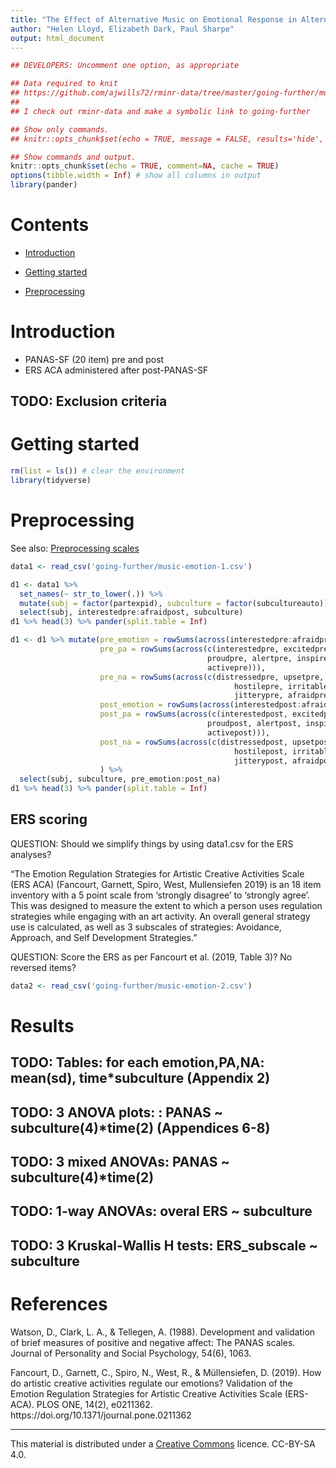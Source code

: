 ```yaml
---
title: "The Effect of Alternative Music on Emotional Response in Alternative Music Subcultures"
author: "Helen Lloyd, Elizabeth Dark, Paul Sharpe"
output: html_document
---
```


```r
## DEVELOPERS: Uncomment one option, as appropriate

## Data required to knit
## https://github.com/ajwills72/rminr-data/tree/master/going-further/music-emotion.csv
##
## I check out rminr-data and make a symbolic link to going-further

## Show only commands.
## knitr::opts_chunk$set(echo = TRUE, message = FALSE, results='hide', fig.keep = 'none', comment=NA)

## Show commands and output.
knitr::opts_chunk$set(echo = TRUE, comment=NA, cache = TRUE)
options(tibble.width = Inf) # show all columns in output
library(pander)
```

# Contents

- [Introduction](#intro)

- [Getting started](#start)

- [Preprocessing](#preprocessing)

<a name="intro"></a>

# Introduction

* PANAS-SF (20 item) pre and post
* ERS ACA administered after post-PANAS-SF

## TODO: Exclusion criteria

<a name="start"></a>

# Getting started

```r
rm(list = ls()) # clear the environment
library(tidyverse)
```

<a name="preprocessing"></a>

# Preprocessing

See also: [Preprocessing scales](#preproc-scales.html)

```r
data1 <- read_csv('going-further/music-emotion-1.csv')

d1 <- data1 %>%
  set_names(~ str_to_lower(.)) %>%
  mutate(subj = factor(partexpid), subculture = factor(subcultureauto)) %>%
  select(subj, interestedpre:afraidpost, subculture)
d1 %>% head(3) %>% pander(split.table = Inf)
```

```r
d1 <- d1 %>% mutate(pre_emotion = rowSums(across(interestedpre:afraidpre)),
                    pre_pa = rowSums(across(c(interestedpre, excitedpre, strongpre, enthusiasticpre,
                                            proudpre, alertpre, inspiredpre, determinedpre, attentivepre,
                                            activepre))),
                    pre_na = rowSums(across(c(distressedpre, upsetpre, guiltypre, scaredpre,
                                                  hostilepre, irritablepre, ashamedpre, nervouspre,
                                                  jitterypre, afraidpre))),
                    post_emotion = rowSums(across(interestedpost:afraidpost)),
                    post_pa = rowSums(across(c(interestedpost, excitedpost, strongpost, enthusiasticpost,
                                            proudpost, alertpost, inspiredpost, determinedpost, attentivepost,
                                            activepost))),
                    post_na = rowSums(across(c(distressedpost, upsetpost, guiltypost, scaredpost,
                                                  hostilepost, irritablepost, ashamedpost, nervouspost,
                                                  jitterypost, afraidpost))),
                    ) %>%
  select(subj, subculture, pre_emotion:post_na)
d1 %>% head(3) %>% pander(split.table = Inf)
```

## ERS scoring

QUESTION: Should we simplify things by using data1.csv for the ERS analyses?


"The Emotion Regulation Strategies for Artistic Creative Activities Scale (ERS ACA)
(Fancourt, Garnett, Spiro, West, Mullensiefen 2019) is an 18 item inventory with a 5
point scale from ‘strongly disagree’ to ‘strongly agree’. This was designed to
measure the extent to which a person uses regulation strategies while engaging with
an art activity. An overall general strategy use is calculated, as well as 3 subscales
of strategies: Avoidance, Approach, and Self Development Strategies."

QUESTION: Score the ERS as per Fancourt et al. (2019, Table 3)? No reversed items?

```r
data2 <- read_csv('going-further/music-emotion-2.csv')
```

# Results

## TODO: Tables: for each emotion,PA,NA: mean(sd), time*subculture (Appendix 2)

## TODO: 3 ANOVA plots: : PANAS ~ subculture(4)*time(2) (Appendices 6-8)

## TODO: 3 mixed ANOVAs: PANAS ~ subculture(4)*time(2)

## TODO: 1-way ANOVAs: overal ERS ~ subculture

## TODO: 3 Kruskal-Wallis H tests: ERS_subscale ~ subculture

# References

Watson, D., Clark, L. A., & Tellegen, A. (1988). Development and validation of brief measures of positive and negative affect: The PANAS scales. Journal of Personality and Social Psychology, 54(6), 1063.

Fancourt, D., Garnett, C., Spiro, N., West, R., & Müllensiefen, D. (2019). How do artistic creative activities regulate our emotions? Validation of the Emotion Regulation Strategies for Artistic Creative Activities Scale (ERS-ACA). PLOS ONE, 14(2), e0211362. https://doi.org/10.1371/journal.pone.0211362

___

This material is distributed under a [Creative Commons](https://creativecommons.org/) licence. CC-BY-SA 4.0. 

